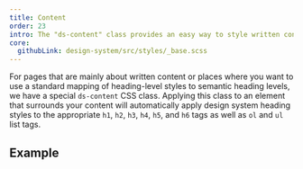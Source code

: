 ```yaml
---
title: Content
order: 23
intro: The "ds-content" class provides an easy way to style written content on your page
core:
  githubLink: design-system/src/styles/_base.scss
---
```


For pages that are mainly about written content or places where you want to use a standard mapping of heading-level styles to semantic heading levels, we have a special `ds-content` CSS class. Applying this class to an element that surrounds your content will automatically apply design system heading styles to the appropriate `h1`, `h2`, `h3`, `h4`, `h5`, and `h6` tags as well as `ol` and `ul` list tags.

## Example

<StorybookExample
  componentName="content-class"
  storyId="foundations-typography-headings--content-class"
/>